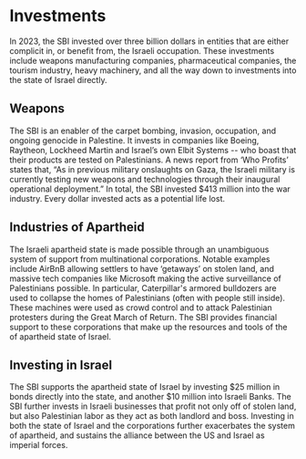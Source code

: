 # Investments
In 2023, the SBI invested over three billion dollars in entities that are either complicit in, or benefit from, the Israeli occupation. These investments include weapons manufacturing companies, pharmaceutical companies, the tourism industry, heavy machinery, and all the way down to investments into the state of Israel directly.

## Weapons
The SBI is an enabler of the carpet bombing, invasion, occupation, and ongoing genocide in Palestine. It invests in companies like Boeing, Raytheon, Lockheed Martin and Israel’s own Elbit Systems -- who boast that their products are tested on Palestinians. A news report from ‘Who Profits’ states that, “As in previous military onslaughts on Gaza, the Israeli military is currently testing new weapons and technologies through their inaugural operational deployment.”
In total, the SBI invested $413 million into the war industry. Every dollar invested acts as a potential life lost.

## Industries of Apartheid
The Israeli apartheid state is made possible through an unambiguous system of support from multinational corporations. Notable examples include AirBnB allowing settlers to have ‘getaways’ on stolen land, and massive tech companies like Microsoft making the active surveillance of Palestinians possible. In particular, Caterpillar's armored bulldozers are used to collapse the homes of Palestinians (often with people still inside). These machines were used as crowd control and to attack Palestinian protesters during the Great March of Return.
The SBI provides financial support to these corporations that make up the resources and tools of the of apartheid state of Israel.

## Investing in Israel
The SBI supports the apartheid state of Israel by investing $25 million in bonds directly into the state, and another $10 million into Israeli Banks. The SBI further invests in Israeli businesses that profit not only off of stolen land, but also Palestinian labor as they act as both landlord and boss. Investing in both the state of Israel and the corporations further exacerbates the system of apartheid, and sustains the alliance between the US and Israel as imperial forces.